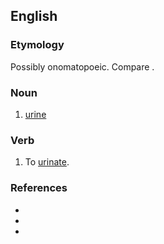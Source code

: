 ==English==

===Etymology===
Possibly onomatopoeic. Compare {{m|en|piddle}}.

===Noun===
{{en-noun|-}}

# {{lb|en|Northumbria}} [[urine]]

===Verb===
{{en-verb|pittl}}

# {{lb|en|Northumbria}} To [[urinate]].

===References===
* {{R:Northeast Dialect 2005}}
* {{R:New Geordie Dictionary 1987}}
* {{R:Todds Geordie 1977}}